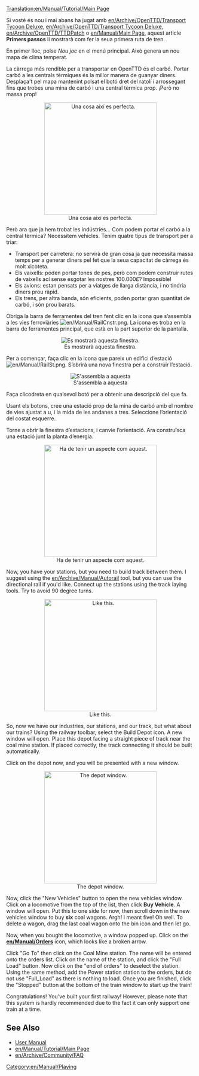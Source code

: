 [[Translation:en/Manual/Tutorial/Main Page]]
{{ca/Traducció|origen=Getting Started}}

{{ca/Manual/Tutorial/Tutorial}}

Si vosté és nou i mai abans ha jugat amb [[en/Archive/OpenTTD/Transport Tycoon Deluxe]], [[en/Archive/OpenTTD/Transport Tycoon Deluxe]], [[en/Archive/OpenTTD/TTDPatch]] o [[en/Manual/Main Page]], aquest article '''Primers passos''' li mostrarà com fer la seua primera ruta de tren.

En primer lloc, polse ''Nou joc'' en el menú principal. Això genera un nou mapa de clima temperat.

La càrrega més rendible per a transportar en OpenTTD és el carbó. Portar carbó a les centrals tèrmiques és la millor manera de guanyar diners. Desplaça't pel mapa mantenint polsat el botó dret del ratolí i arrossegant fins que trobes una mina de carbó i una central tèrmica prop. ¡Però no massa prop!

<center>[[File:en/Manual/Tutorial/Tutorial1.png|thumb|300px|center|Una cosa així es perfecta.]]</center>

Però ara que ja hem trobat les indústries... Com podem portar el carbó a la central tèrmica? Necessitem vehicles. Tenim quatre tipus de transport per a triar:

*Transport per carretera: no servirà de gran cosa ja que necessita massa temps per a generar diners pel fet que la seua capacitat de càrrega és molt xicoteta.
*Els vaixells: poden portar tones de pes, però com podem construir rutes de vaixells ací sense esgotar les nostres 100.000£? Impossible!
*Els avions: estan pensats per a viatges de llarga distància, i no tindria diners prou ràpid.
*Els trens, per altra banda, són eficients, poden portar gran quantitat de carbó, i són prou barats.

Òbriga la barra de ferramentes del tren fent clic en la icona que s’assembla a les vies ferroviàries [[File:en/Manual/RailCnstr.png]]. La icona es troba en la barra de ferramentes principal, que està en la part superior de la pantalla. 
<center>[[File:ca/Manual/Railroad Construction.png|center|Es mostrarà aquesta finestra.]]</center>
Per a començar, faça clic en la icona que pareix un edifici d’estació [[File:en/Manual/RailSt.png]]. S’obrirà una nova finestra per a construir l’estació.
<center>[[File:ca/Manual/Stationgui.png|center|frame|S'assembla a aquesta]]</center>

Faça clicodreta en qualsevol botó per a obtenir una descripció del que fa.

Usant els botons, cree una estació prop de la mina de carbó amb el nombre de vies ajustat a u, i la mida de les andanes a tres. Seleccione l’orientació del costat esquerre.

Torne a obrir la finestra d’estacions, i canvie l’orientació. Ara construïsca una estació junt la planta d’energia.
<center>[[File:en/Manual/Tutorial/Tutorial2.png|thumb|300px|center|Ha de tenir un aspecte com aquest.]]</center>

{{ca/Pendent de traducció}}

Now, you have your stations, but you need to build track between them. I suggest using the [[en/Archive/Manual/Autorail]] tool, but you can use the directional rail if you'd like. Connect up the stations using the track laying tools. Try to avoid 90 degree turns.

<center>[[File:en/Manual/Tutorial/Tutorial3.png|thumb|300px|center|Like this.]]</center>

So, now we have our industries, our stations, and our track, but what about our trains? Using the railway toolbar, select the Build Depot icon. A new window will open. Place this depot facing a straight piece of track near the coal mine station. If placed correctly, the track connecting it should be built automatically.

Click on the depot now, and you will be presented with a new window.

<center>[[File:en/Manual/Tutorial/Tutorial4.png|thumb|300px|center|The depot window.]]</center>

Now, click the "New Vehicles" button to open the new vehicles window. Click on a locomotive from the top of the list, then click '''Buy Vehicle'''. A window will open. Put this to one side for now, then scroll down in the new vehicles window to buy '''six''' coal wagons. Argh! I meant five! Oh well. To delete a wagon, drag the last coal wagon onto the bin icon and then let go. 

Now, when you bought the locomotive, a window popped up. Click on the '''[[en/Manual/Orders]]''' icon, which looks like a broken arrow.

Click "Go To" then click on the Coal Mine station. The name will be entered onto the orders list. Click on the name of the station, and click the "Full Load" button. Now click on the "end of orders" to deselect the station. Using the same method, add the Power station station to the orders, but do not use "Full_Load" as there is nothing to load. Once you are finished, click the "Stopped" button at the bottom of the train window to start up the train!

Congratulations! You've built your first railway! However, please note that this system is hardly recommended due to the fact it can only support one train at a time.

==See Also==
*[[en/Manual/Main Page|User Manual]]
*[[en/Manual/Tutorial/Main Page]]
*[[en/Archive/Community/FAQ]]

[[Category:en/Manual/Playing]]